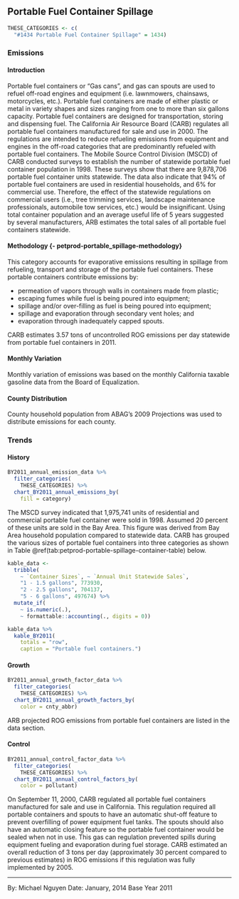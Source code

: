 ## Portable Fuel Container Spillage {#petprod-portable_spillage}

```r
THESE_CATEGORIES <- c(
  "#1434 Portable Fuel Container Spillage" = 1434)
```

### Emissions

#### Introduction {-}

Portable fuel containers or “Gas cans”, and gas can spouts are used to refuel off-road engines and equipment (i.e. lawnmowers, chainsaws, motorcycles, etc.). Portable fuel containers are made of either plastic or metal in variety shapes and sizes ranging from one to more than six gallons capacity. Portable fuel containers are designed for transportation, storing and dispensing fuel. The California Air Resource Board (CARB) regulates all portable fuel containers manufactured for sale and use in 2000. The regulations are intended to reduce refueling emissions from equipment and engines in the off-road categories that are predominantly refueled with portable fuel containers. The Mobile Source Control Division (MSCD) of CARB conducted surveys to establish the number of statewide portable fuel container population in 1998. These surveys show that there are 9,878,706 portable fuel container units statewide. The data also indicate that 94% of portable fuel containers are used in residential households, and 6% for commercial use. Therefore, the effect of the statewide regulations on commercial users (i.e., tree trimming services, landscape maintenance professionals, automobile tow services, etc.) would be insignificant. Using total container population and an average useful life of 5 years suggested by several manufacturers, ARB estimates the total sales of all portable fuel containers statewide.

#### Methodology {- petprod-portable_spillage-methodology}

This category accounts for evaporative emissions resulting in spillage from refueling, transport and storage of the portable fuel containers. These portable containers contribute emissions by:

- permeation of vapors through walls in containers made from plastic;
- escaping fumes while fuel is being poured into equipment;
- spillage and/or over-filling as fuel is being poured into equipment;
- spillage and evaporation through secondary vent holes; and
- evaporation through inadequately capped spouts.

CARB estimates 3.57 tons of uncontrolled ROG emissions per day statewide from portable fuel
containers in 2011.

#### Monthly Variation {-}

Monthly variation of emissions was based on the monthly California taxable gasoline data from the Board of Equalization.

#### County Distribution {-}

County household population from ABAG’s 2009 Projections was used to distribute emissions for each county.

### Trends

#### History {-}

```r
BY2011_annual_emission_data %>%
  filter_categories(
    THESE_CATEGORIES) %>%
  chart_BY2011_annual_emissions_by(
    fill = category)
```

The MSCD survey indicated that 1,975,741 units of residential and commercial portable fuel container were sold in 1998. Assumed 20 percent of these units are sold in the Bay Area. This figure was derived from Bay Area household population compared to statewide data. CARB has grouped the various sizes of portable fuel containers into three categories as shown in Table \@ref(tab:petprod-portable-spillage-container-table) below.

```r
kable_data <-
  tribble(
    ~ `Container Sizes`, ~ `Annual Unit Statewide Sales`,
    "1 - 1.5 gallons", 773930,
    "2 - 2.5 gallons", 704137,
    "5 - 6 gallons", 497674) %>%
  mutate_if(
    ~ is.numeric(.),
    ~ formattable::accounting(., digits = 0))

kable_data %>%
  kable_BY2011(
    totals = "row",
    caption = "Portable fuel containers.")
```

#### Growth {-}

```r
BY2011_annual_growth_factor_data %>%
  filter_categories(
    THESE_CATEGORIES) %>%
  chart_BY2011_annual_growth_factors_by(
    color = cnty_abbr)
```

ARB projected ROG emissions from portable fuel containers are listed in the data section.

#### Control {-}

```r
BY2011_annual_control_factor_data %>%
  filter_categories(
    THESE_CATEGORIES) %>%
  chart_BY2011_annual_control_factors_by(
    color = pollutant)
```

On September 11, 2000, CARB regulated all portable fuel containers manufactured for sale and use in California. This regulation required all portable containers and spouts to have an automatic shut-off feature to prevent overfilling of power equipment fuel tanks. The spouts should also have an automatic closing feature so the portable fuel container would be sealed when not in use. This gas can regulation prevented spills during equipment fueling and evaporation during fuel storage. CARB estimated an overall reduction of 3 tons per day (approximately 30 percent compared to previous estimates) in ROG emissions if this regulation was fully implemented by 2005.

***

By: Michael Nguyen 
Date: January, 2014 
Base Year 2011
